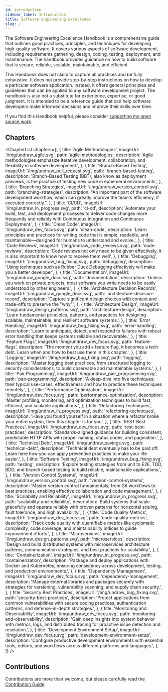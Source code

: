 ```yaml
---
id: introduction
sidebar_label: Introduction
title: Software Engineering Excellence
slug: /
---
```


The Software Engineering Excellence Handbook is a comprehensive guide that outlines good practices, principles, and
techniques for developing high-quality software. It covers various aspects of software development, including
requirements gathering, design, coding, testing, deployment, and maintenance. The handbook provides guidance on how to
build software that is secure, reliable, scalable, maintainable, and efficient.

This Handbook does not claim to capture all practices and be fully exhaustive. It does not provide step-by-step
instructions on how to develop a particular software application. Instead, it offers general principles and guidelines
that can be applied to any software development project. The handbook is also not a substitute for experience,
expertise, or good judgment. It is intended to be a reference guide that can help software developers make informed
decisions and improve their skills over time.

If you find this Handbook helpful, please consider
[supporting my open source work](https://github.com/sponsors/tobiasbueschel).

## Chapters


<ChapterList
  chapters={[
    {
      title: 'Agile Methodologies',
      imageUrl: '/img/undraw_agile.svg',
      path: 'agile-methodologies',
      description:
        'Agile methodologies emphasize iterative development, collaboration, and flexibility in software development.',
    },
    {
      title: 'Branch-Based Testing',
      imageUrl: '/img/undraw_pull_request.svg',
      path: 'branch-based-testing',
      description:
        'Branch-Based Testing (BBT), also know as deployment previews, is the practice of testing new code in ephemeral environments',
    },
    {
      title: 'Branching Strategies',
      imageUrl: '/img/undraw_version_control.svg',
      path: 'branching-strategies',
      description:
        "An important part of the software development workflow, which can greatly improve the team's efficiency, if executed correctly.",
    },
    {
      title: 'CI/CD',
      imageUrl: '/img/undraw_in_progress.svg',
      path: 'ci-cd',
      description:
        'Automate your build, test, and deployment processes to deliver code changes more frequently and reliably with Continuous Integration and Continuous Deployment.',
    },
    {
      title: 'Clean Code',
      imageUrl: '/img/undraw_dev_focus.svg',
      path: 'clean-code',
      description:
        'Learn principles and practices for writing code that is simple, readable, and maintainable—designed for humans to understand and evolve.',
    },
    {
      title: 'Code Reviews',
      imageUrl: '/img/undraw_code_reviews.svg',
      path: 'code-reviews',
      description:
        'Code reviews not only need to be given effectively, it is also important to know how to receive them well',
    },
    {
      title: 'Debugging',
      imageUrl: '/img/undraw_bug_fixing.svg',
      path: 'debugging',
      description: 'Using techniques such as Rubber Duck Debugging effectively will make you a better developer',
    },
    {
      title: 'Documentation',
      imageUrl: '/img/undraw_google_docs.svg',
      path: 'documentation',
      description:
        'Unless you work on private projects, most software you write needs to be easily understood by other engineers.',
    },
    {
      title: 'Architecture Decision Records',
      imageUrl: '/img/undraw_google_docs.svg',
      path: 'architecture-decision-record',
      description: 'Capture significant design choices with context and trade-offs to preserve the "why".',
    },
    {
      title: 'Architecture Design',
      imageUrl: '/img/undraw_design_patterns.svg',
      path: 'architecture-design',
      description:
        'Learn fundamental principles, patterns, and practices for designing scalable, maintainable, and resilient software systems.',
    },
    {
      title: 'Error Handling',
      imageUrl: '/img/undraw_bug_fixing.svg',
      path: 'error-handling',
      description:
        'Learn to anticipate, detect, and respond to failures with robust error handling that keeps systems reliable and recoverable.',
    },
    {
      title: 'Feature Flags',
      imageUrl: '/img/undraw_dev_focus.svg',
      path: 'feature-flags',
      description:
        'The moment you add a feature flag, it becomes a tech debt. Learn when and how to best use them in this chapter.',
    },
    {
      title: 'Logging',
      imageUrl: '/img/undraw_bug_fixing.svg',
      path: 'logging',
      description:
        'Master logging best practices, from structured logging to security considerations, to build observable and maintainable systems.',
    },
    {
      title: 'Pair Programming',
      imageUrl: '/img/undraw_pair_programming.svg',
      path: 'pair-programming',
      description:
        'A deep-dive into five techniques; their typical use-cases, effectiveness and how to practice these techniques remotely.',
    },
    {
      title: 'Performance Optimization',
      imageUrl: '/img/undraw_dev_focus.svg',
      path: 'performance-optimization',
      description:
        'Master profiling, monitoring, and optimization techniques to build fast, efficient, and scalable applications.',
    },
    {
      title: 'Refactoring Techniques',
      imageUrl: '/img/undraw_in_progress.svg',
      path: 'refactoring-techniques',
      description:
        'Have you found yourself in a situation where a refactor broke your entire system, then this chapter is for you',
    },
    {
      title: 'REST Best Practices',
      imageUrl: '/img/undraw_dev_focus.svg',
      path: 'rest-best-practices',
      description:
        'Standards-aligned guidance for building consistent, predictable HTTP APIs with proper naming, status codes, and pagination.',
    },
    {
      title: 'Technical Debt',
      imageUrl: '/img/undraw_savings.svg',
      path: 'technical-debt',
      description:
        'Technical debt eventually has to be paid off. Learn here how you can apply preventive practices to make your life easier.',
    },
    {
      title: 'Software Testing',
      imageUrl: '/img/undraw_bug_fixing.svg',
      path: 'testing',
      description:
        'Explore testing strategies from unit to E2E, TDD, BDD, and branch-based testing to build reliable, maintainable applications.',
    },
    {
      title: 'Version Control Systems',
      imageUrl: '/img/undraw_version_control.svg',
      path: 'version-control-systems',
      description:
        'Master version control fundamentals, from Git workflows to best practices, enabling effective collaboration and code management.',
    },
    {
      title: 'Scalability and Reliability',
      imageUrl: '/img/undraw_in_progress.svg',
      path: 'scalability-and-reliability',
      description:
        'Build systems that scale gracefully and operate reliably with proven patterns for horizontal scaling, fault tolerance, and high availability.',
    },
    {
      title: 'Code Quality Metrics',
      imageUrl: '/img/undraw_dev_focus.svg',
      path: 'code-quality-metrics',
      description:
        'Track code quality with quantifiable metrics like cyclomatic complexity, code coverage, and maintainability indices to guide improvement efforts.',
    },
    {
      title: 'Microservices',
      imageUrl: '/img/undraw_design_patterns.svg',
      path: 'microservices',
      description:
        'Design and build distributed systems with microservices architecture patterns, communication strategies, and best practices for scalability.',
    },
    {
      title: 'Containerization',
      imageUrl: '/img/undraw_in_progress.svg',
      path: 'containerization',
      description:
        'Package and deploy applications with Docker and Kubernetes, ensuring consistency across development, testing, and production environments.',
    },
    {
      title: 'Dependency Management',
      imageUrl: '/img/undraw_dev_focus.svg',
      path: 'dependency-management',
      description:
        'Manage external libraries and packages securely with strategies for versioning, vulnerability scanning, and supply chain security.',
    },
    {
      title: 'Security Best Practices',
      imageUrl: '/img/undraw_bug_fixing.svg',
      path: 'security-best-practices',
      description:
        'Protect applications from common vulnerabilities with secure coding practices, authentication patterns, and defense-in-depth strategies.',
    },
    {
      title: 'Monitoring and Observability',
      imageUrl: '/img/undraw_dev_focus.svg',
      path: 'monitoring-and-observability',
      description:
        'Gain deep insights into system behavior with metrics, logs, and distributed tracing for proactive issue detection and resolution.',
    },
    {
      title: 'Development Environment Setup',
      imageUrl: '/img/undraw_dev_focus.svg',
      path: 'development-environment-setup',
      description:
        'Configure productive development environments with essential tools, editors, and workflows across different platforms and languages.',
    },
  ]}
/>

## Contributions

Contributions are more than welcome, but please carefully read the
[Contribution Guide](https://github.com/software-engineering-excellence/handbook/blob/main/CONTRIBUTING.md).
